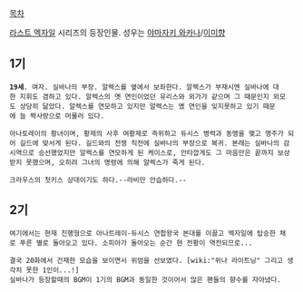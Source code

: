 [[목차]]

[[라스트 엑자일]] 시리즈의 등장인물. 성우는 [[야마자키 와카나]]/[[이미향]]

== 1기 ==
 '''19세'''. 여자. 실바나의 부장. 알렉스를 옆에서 보좌한다. 알렉스가 부재시엔 실바나에 대한 지휘도 겸하고 있다. 알렉스의 옛 연인이었던 유리스와 외가가 같으며 그 때문인지 외모도 상당히 닮았다. 알렉스를 연모하고 있지만 알렉스는 옜 연인을 잊지못하고 있기 때문에 늘 짝사랑으로 머물러 있다.

 아나토레이의 황녀이며, 황제의 사후 여황제로 즉위하고 듀시스 병력과 동맹을 맺고 맹주가 되어 길드에 맞서게 된다. 길드와의 전쟁 직전에 실바나의 부장으로 복귀. 본래는 실바나의 감시역으로 승선했었지만 알렉스를 연모하게 된 케이스로, 안타깝게도 그 마음만은 끝까지 보상받지 못했으며, 오히려 그녀의 명령에 의해 알렉스가 죽게 된다.

 크라우스의 첫키스 상대이기도 하다.--라비만 안습하다.--

== 2기 ==
 여기에서는 현재 진행형으로 아나트레이-듀시스 연합왕국 본대를 이끌고 엑자일에 탑승한 채로 푸른 별로 돌아오고 있다. 소피아가 돌아오는 순간 현 전황이 역전되므로...

 결국 20화에서 건재한 모습을 보이면서 위엄을 선보였다. [wiki:"위나 라이트닝" 그리고 생각치 못한 1인이...!]
 실바나가 등장할때의 BGM이 1기의 BGM과 동일한 것이어서 많은 팬들의 향수를 자아냈다.
